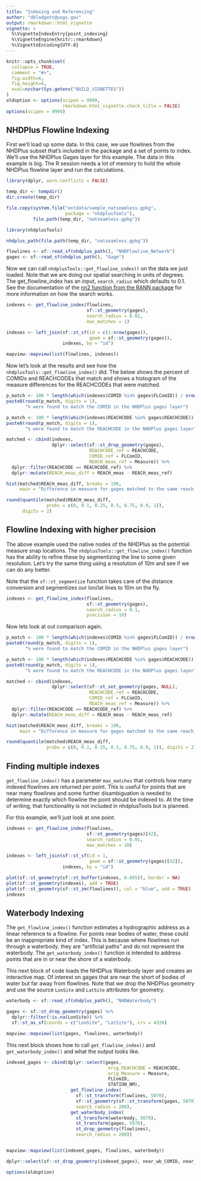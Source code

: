 ```yaml
---
title: "Indexing and Referencing"
author: "dblodgett@usgs.gov"
output: rmarkdown::html_vignette
vignette: >
  %\VignetteIndexEntry{point_indexing}
  %\VignetteEngine{knitr::rmarkdown}
  %\VignetteEncoding{UTF-8}
---
```


```r
knitr::opts_chunk$set(
  collapse = TRUE,
  comment = "#>",
  fig.width=6, 
  fig.height=4,
  eval=nzchar(Sys.getenv("BUILD_VIGNETTES"))
)
oldoption <- options(scipen = 9999,
                     rmarkdown.html_vignette.check_title = FALSE)
options(scipen = 9999)
```

## NHDPlus Flowline Indexing

First we'll load up some data. In this case, we use flowlines from the NHDPlus subset that's included in the package and a set of points to index. We'll use the NHDPlus Gages layer for this example. The data in this example is big. The R session needs a lot of memory to hold the whole NHDPlus flowline layer and run the calculations. 

```r
library(dplyr, warn.conflicts = FALSE)

temp_dir <- tempdir()
dir.create(temp_dir)

file.copy(system.file("extdata/sample_natseamless.gpkg", 
                      package = "nhdplusTools"),
          file.path(temp_dir, "natseamless.gpkg"))
```

```r
library(nhdplusTools)

nhdplus_path(file.path(temp_dir, "natseamless.gpkg"))

flowlines <- sf::read_sf(nhdplus_path(), "NHDFlowline_Network")
gages <- sf::read_sf(nhdplus_path(), "Gage")
```

Now we can call `nhdplusTools::get_flowline_index()` on the data we just loaded. Note that we are doing our spatial searching in units of degrees. The get_flowline_index has an input, `search_radius` which defaults to 0.1. See the documentation of the [nn2 function from the RANN package](https://cran.r-project.org/package=RANN) for more information on how the search works.

```r
indexes <- get_flowline_index(flowlines,
                              sf::st_geometry(gages), 
                              search_radius = 0.01, 
                              max_matches = 1)

indexes <- left_join(sf::st_sf(id = c(1:nrow(gages)), 
                               geom = sf::st_geometry(gages)), 
                     indexes, by = "id")

mapview::mapview(list(flowlines, indexes))
```


Now let's look at the results and see how the `nhdplusTools::get_flowline_index()` did. The below shows the percent of COMIDs and REACHCODEs that match and shows a histogram of the measure differences for the REACHCODEs that were matched.

```r
p_match <- 100 * length(which(indexes$COMID %in% gages$FLComID)) / nrow(gages)
paste0(round(p_match, digits = 1), 
       "% were found to match the COMID in the NHDPlus gages layer")

p_match <- 100 * length(which(indexes$REACHCODE %in% gages$REACHCODE)) / nrow(gages)
paste0(round(p_match, digits = 1), 
       "% were found to match the REACHCODE in the NHDPlus gages layer")

matched <- cbind(indexes, 
                 dplyr::select(sf::st_drop_geometry(gages), 
                               REACHCODE_ref = REACHCODE, 
                               COMID_ref = FLComID, 
                               REACH_meas_ref = Measure)) %>%
  dplyr::filter(REACHCODE == REACHCODE_ref) %>%
  dplyr::mutate(REACH_meas_diff = REACH_meas - REACH_meas_ref)

hist(matched$REACH_meas_diff, breaks = 100, 
     main = "Difference in measure for gages matched to the same reach.")

round(quantile(matched$REACH_meas_diff, 
               probs = c(0, 0.1, 0.25, 0.5, 0.75, 0.9, 1)), 
      digits = 2)
```

## Flowline Indexing with higher precision

The above example used the native nodes of the NHDPlus as the potential measure snap locations. The `nhdplusTools::get_flowline_index()` function has the ability to refine these by segmentizing the line to some given resolution. Let's try the same thing using a resolution of 10m and see if we can do any better. 

Note that the `sf::st_segmentize` function takes care of the distance conversion and segmentizes our lon/lat lines to 10m on the fly.

```r
indexes <- get_flowline_index(flowlines, 
                              sf::st_geometry(gages), 
                              search_radius = 0.1, 
                              precision = 10)
```

Now lets look at out comparison again.

```r
p_match <- 100 * length(which(indexes$COMID %in% gages$FLComID)) / nrow(gages)
paste0(round(p_match, digits = 1), 
       "% were found to match the COMID in the NHDPlus gages layer")

p_match <- 100 * length(which(indexes$REACHCODE %in% gages$REACHCODE)) / nrow(gages)
paste0(round(p_match, digits = 1), 
       "% were found to match the REACHCODE in the NHDPlus gages layer")

matched <- cbind(indexes, 
                 dplyr::select(sf::st_set_geometry(gages, NULL), 
                               REACHCODE_ref = REACHCODE, 
                               COMID_ref = FLComID, 
                               REACH_meas_ref = Measure)) %>%
  dplyr::filter(REACHCODE == REACHCODE_ref) %>%
  dplyr::mutate(REACH_meas_diff = REACH_meas - REACH_meas_ref)

hist(matched$REACH_meas_diff, breaks = 100, 
     main = "Difference in measure for gages matched to the same reach.")

round(quantile(matched$REACH_meas_diff, 
               probs = c(0, 0.1, 0.25, 0.5, 0.75, 0.9, 1)), digits = 2)
```

## Finding multiple indexes

`get_flowline_index()` has a parameter `max_matches` that controls how many indexed flowlines are returned per point. This is useful for points that are near many flowlines and some further disambiguation is needed to determine exactly which flowline the point should be indexed to. At the time of writing, that functionality is not included in nhdplusTools but is planned.

For this example, we'll just look at one point.

```r
indexes <- get_flowline_index(flowlines,
                              sf::st_geometry(gages)[42], 
                              search_radius = 0.01, 
                              max_matches = 10)

indexes <- left_join(sf::st_sf(id = 1, 
                               geom = sf::st_geometry(gages)[42]), 
                     indexes, by = "id")

plot(sf::st_geometry(sf::st_buffer(indexes, 0.005)), border = NA)
plot(sf::st_geometry(indexes), add = TRUE)
plot(sf::st_geometry(sf::st_zm(flowlines)), col = "blue", add = TRUE)
indexes
```

## Waterbody Indexing

The `get_flowline_index()` function estimates a hydrographic address as a linear reference to a flowline. For points near bodies of water, these could be an inappropriate kind of index. This is because where flowlines run through a waterbody. they are "artificial paths" and do not represent the waterbody. The `get_waterbody_index()` function is intended to address points that are in or near the shore of a waterbody.

This next block of code loads the NHDPlus Waterbody layer and creates an interactive map. Of interest on gages that are near the short of bodies of water but far away from flowlines. Note that we drop the NHDPlus geometry and use the source `LonSite` and `LatSite` attributes for geometry.

```r
waterbody <- sf::read_sf(nhdplus_path(), "NHDWaterbody")

gages <- sf::st_drop_geometry(gages) %>%
  dplyr::filter(!is.na(LonSite)) %>%
  sf::st_as_sf(coords = c("LonSite", "LatSite"), crs = 4326)

mapview::mapview(list(gages, flowlines, waterbody))
```

This next block shows how to call `get_flowline_index()` and `get_waterbody_index()` and what the output looks like. 

```r

indexed_gages <- cbind(dplyr::select(gages, 
                                      orig_REACHCODE = REACHCODE, 
                                      orig_Measure = Measure, 
                                      FLComID, 
                                      STATION_NM), 
                        get_flowline_index(
                          sf::st_transform(flowlines, 5070), 
                          sf::st_geometry(sf::st_transform(gages, 5070)), 
                          search_radius = 200),
                        get_waterbody_index(
                          st_transform(waterbody, 5070), 
                          st_transform(gages, 5070), 
                          st_drop_geometry(flowlines), 
                          search_radius = 200))


mapview::mapview(list(indexed_gages, flowlines, waterbody))

dplyr::select(sf::st_drop_geometry(indexed_gages), near_wb_COMID, near_wb_dist, in_wb_COMID, outlet_fline_COMID)

```

```r
options(oldoption)
```
